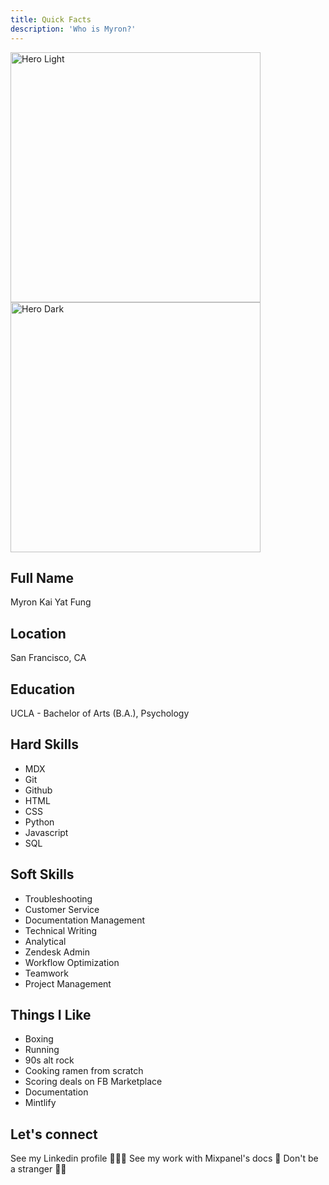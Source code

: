 ```yaml
---
title: Quick Facts
description: 'Who is Myron?'
---
```


<Frame caption="Myron Fung, support engineer and docs enthusiast.">
  <img
    className="block dark:hidden"
    src="/images/headshot.jpg"
    alt="Hero Light"
    width="400px"
  />
  <img
    className="hidden dark:block"
    src="/images/headshot.jpg"
    alt="Hero Dark"
    width="400px"
  />
</Frame>

## Full Name
Myron Kai Yat Fung

## Location
San Francisco, CA

## Education
UCLA - Bachelor of Arts (B.A.), Psychology

## Hard Skills

- MDX
- Git
- Github
- HTML
- CSS
- Python
- Javascript
- SQL

## Soft Skills

- Troubleshooting
- Customer Service
- Documentation Management
- Technical Writing
- Analytical
- Zendesk Admin
- Workflow Optimization
- Teamwork
- Project Management

## Things I Like
- Boxing
- Running
- 90s alt rock
- Cooking ramen from scratch
- Scoring deals on FB Marketplace
- Documentation
- Mintlify

## Let's connect

<CardGroup cols={3}>
  <Card
    title="Linkedin"
    icon="linkedin"
    href="https://www.linkedin.com/in/myronfung/"
  >
    See my Linkedin profile 👨🏻‍💻
  </Card>
  <Card
    title="Github"
    icon="github"
    href="https://github.com/myronkaifung"
  >
    See my work with Mixpanel's docs 📖
  </Card>
  <Card
    title="Email"
    icon="envelope"
    href="mailto:myronfung93@gmail.com"
  >
    Don't be a stranger 👋🏼
  </Card>
</CardGroup>
